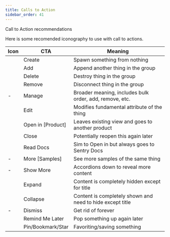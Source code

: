 ```yaml
---
title: Calls to Action
sidebar_order: 41
---
```


Call to Action recommendations

Here is some recomended iconography to use with call to actions.

| Icon | CTA | Meaning |
| --- | --- | --- |
| <IconAdd isCircled /> | Create | Spawn something from nothing |
| <IconAdd isCircled /> | Add  | Append another thing in the group |
| <IconDelete /> | Delete | Destroy thing in the group |
| <IconSubtract isCircled /> | Remove | Disconnect thing in the group |
| - | Manage | Broader meaning, includes bulk order, add, remove, etc. |
| <IconEdit /> | Edit | Modifies fundamental attribute of the thing |
| <IconOpen /> | Open in [Product] | Leaves existing view and goes to another product |
| <IconClose isCircled /> | Close | Potentially reopen this again later |
| <IconDocs /> | Read Docs | Sim to Open in but always goes to Sentry Docs |
| - | More [Samples] | See more samples of the same thing |
| - | Show More | Accordions down to reveal more content |
| <IconChevron direction="down" /> | Expand | Content is completely hidden except for title |
| <IconChevron direction="up" /> | Collapse | Content is completely shown and need to hide except title |
| - | Dismiss | Get rid of forever |
| <IconClock /> | Remind Me Later | Pop something up again later |
| <IconStar /> | Pin/Bookmark/Star | Favoriting/saving something |
